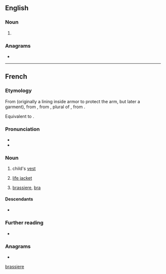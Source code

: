 {{also|brassiere}}
==English==

===Noun===
{{en-noun}}

# {{alternative form of|brassiere|lang=en}}

===Anagrams===
* {{anagrams|en|a=abeeirrss|brasserie}}

[[Category:English terms spelled with È|brassiere]]

----

==French==

===Etymology===
From {{inh|fr|fro|braciere}} (originally a lining inside armor to protect the arm, but later a garment), from {{m|fro|brace||arm}}, from {{der|fr|la|bracchia}}, plural of {{der|fr|la|bracchium}}, from {{der|fr|grc|βραχίων}}.

Equivalent to {{suffix|fr|bras|ière}}.

===Pronunciation===
* {{fr-IPA}}
* {{audio|LL-Q150 (fra)-0x010C-brassière.wav|Audio|lang=fr}}

===Noun===
{{fr-noun|f}}

# child's [[vest]]
# {{lb|fr|nautical}} [[life jacket]]
# {{lb|fr|dated|outside|Quebec}} [[brassiere]], [[bra]]
#: {{syn|fr|soutien-gorge}}

====Descendants====
* {{desc|en|brassiere|bor=1}}

===Further reading===
* {{R:TLFi}}

===Anagrams===
* {{l|fr|brasserie}}
